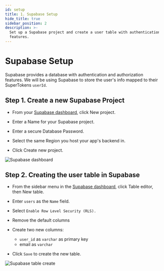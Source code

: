 ```yaml
---
id: setup
title: 1. Supabase Setup
hide_title: true
sidebar_position: 2
description: >-
  Set up a Supabase project and create a user table with authentication
  features.
---
```


# Supabase Setup

Supabase provides a database with authentication and authorization features. We will be using Supabase to store the user's info mapped to their SuperTokens `userId`.

## Step 1. Create a new Supabase Project
- From your [Supabase dashboard](https://app.supabase.com/), click New project.

- Enter a Name for your Supabase project.

- Enter a secure Database Password.

- Select the same Region you host your app's backend in.

- Click Create new project.

![Supabase dashboard](/img/thirdpartyemailpassword/supabase/supabase_dashboard_create.png)

## Step 2. Creating the user table in Supabase
- From the sidebar menu in the [Supabase dashboard](https://app.supabase.com/), click Table editor, then New table.
- Enter `users` as the `Name` field.
- Select `Enable Row Level Security (RLS).`
- Remove the default columns
- Create two new columns:
  - `user_id` as `varchar` as primary key
  - email as `varchar`

- Click `Save` to create the new table.

![Supabase table create](/img/thirdpartyemailpassword/supabase/supabase_table_create.png)
